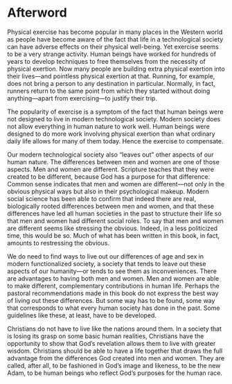 # Afterword {-}

<a id="_idParaDest-119"></a><a id="_idTextAnchor1209"></a>
<p class="BODY-STYLES_Chapter-Opening"><span class="Drop-Cap">P</span><span class="Opening-Drop-Words">hysical exercise</span> has become popular in many places in the Western world as people have become aware of the fact that life in a technological society can have adverse effects on their physical well-being. Yet exercise seems to be a very strange activity. Human beings have worked for hundreds of years to develop techniques to free themselves from the necessity of physical exertion. Now many people are building extra physical exertion into their lives—and pointless physical exertion at that. Running, for example, does not bring a person to any destination in particular. Normally, in fact, runners return to the same point from which they started without doing anything—apart from exercising—to justify their trip.</p>
<p class="BODY-STYLES_Body"><span class="No-Ligatures">Th</span>e popularity of exercise is a symptom of the fact that human beings were not designed to live in modern technological society. Modern society does not allow everything in human nature to work well. Human beings were designed to do more work involving physical exertion than what ordinary daily life allows for many of them today. Hence the exercise to compensate.</p>
<p class="BODY-STYLES_Body">Our modern technological society also “leaves out” other aspects of our human nature. <span class="No-Ligatures">Th</span>e differences between men and women are one of those aspects. Men and women are different. Scripture teaches that they were created to be different, because God has a purpose for that difference. Common sense indicates that men and women are different—not only in the obvious physical ways but also in their psychological makeup. Modern social science has been able to confirm that indeed there are real, biologically rooted differences between men and women, and that these differences have led all human societies in the past to structure their life so that men and women had different social roles. To say that men and women are different seems like stressing the obvious. Indeed, in a less politicized time, this would be so. Much of what has been written in this book, in fact, amounts to restressing the obvious.</p>
<p class="BODY-STYLES_Body">We do need to find ways to live out our differences of age and sex in modern functionalized society, a society that tends to leave out these aspects of our humanity—or tends to see them as inconveniences. <span class="No-Ligatures">Th</span>ere are advantages to having both men and women. Men and women are able to make different, complementary contributions in human life. Perhaps the pastoral recommendations made in this book do not express the best way of living out these differences. But some way has to be found, some way that corresponds to what every human society has done in the past. Some guidelines like these, at least, have to be developed.</p>
<p class="BODY-STYLES_Body">Christians do not have to live like the nations around them. In a society that is losing its grasp on some basic human realities, Christians have the opportunity to show that God’s revelation allows them to live with greater wisdom. Christians should be able to have a life together that draws the full advantage from the differences God created into men and women. <span class="No-Ligatures">Th</span>ey are called, after all, to be fashioned in God’s image and likeness, to be the new Adam, to be human beings who reflect God’s purposes for the human race.</p>
